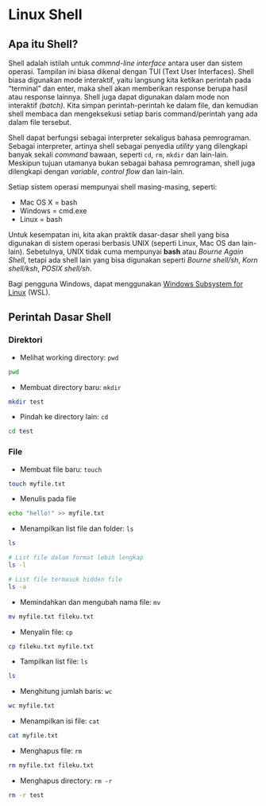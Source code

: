 # Linux Shell

## Apa itu Shell?

Shell adalah istilah untuk *commnd-line interface* antara user dan sistem operasi. Tampilan ini biasa dikenal dengan TUI (Text User Interfaces). Shell biasa digunakan mode interaktif, yaitu langsung kita ketikan perintah pada "terminal" dan enter, maka shell akan memberikan response berupa hasil atau response lainnya. Shell juga dapat digunakan dalam mode non interaktif *(batch)*. Kita simpan perintah-perintah ke dalam file, dan kemudian shell membaca dan mengeksekusi setiap baris command/perintah yang ada dalam file tersebut.

Shell dapat berfungsi sebagai interpreter sekaligus bahasa pemrograman. Sebagai interpreter, artinya shell sebagai penyedia *utility* yang dilengkapi banyak sekali *command* bawaan, seperti `cd`, `rm`, `mkdir` dan lain-lain. Meskipun tujuan utamanya bukan sebagai bahasa pemrograman, shell juga dilengkapi dengan *variable*, *control flow* dan lain-lain.

Setiap sistem operasi mempunyai shell masing-masing, seperti:

* Mac OS X = bash
* Windows = cmd.exe
* Linux = bash

Untuk kesempatan ini, kita akan praktik dasar-dasar shell yang bisa digunakan di sistem operasi berbasis UNIX (seperti Linux, Mac OS dan lain-lain). Sebetulnya, UNIX tidak cuma mempunyai **bash** atau *Bourne Again Shell*, tetapi ada shell lain yang bisa digunakan seperti *Bourne shell/sh*, *Korn shell/ksh*, *POSIX shell/sh*.

Bagi pengguna Windows, dapat menggunakan [Windows Subsystem for Linux](https://docs.microsoft.com/en-us/windows/wsl/install-win10) (WSL).


## Perintah Dasar Shell


### Direktori

* Melihat working directory: `pwd`

```bash
pwd
```

* Membuat directory baru: `mkdir`

```bash
mkdir test
```

* Pindah ke directory lain: `cd`

```bash
cd test
```

### File

* Membuat file baru: `touch`

```bash
touch myfile.txt
```

* Menulis pada file

```bash
echo "hello!" >> myfile.txt
```

* Menampilkan list file dan folder: `ls`

```bash
ls
```

```bash
# List file dalam format lebih lengkap
ls -l
```

```bash
# List file termasuk hidden file
ls -a
```

* Memindahkan dan mengubah nama file: `mv`

```bash
mv myfile.txt fileku.txt
```

* Menyalin file: `cp`

```bash
cp fileku.txt myfile.txt
```

* Tampilkan list file: `ls`

```bash
ls
```

* Menghitung jumlah baris: `wc`

```bash
wc myfile.txt
```

* Menampilkan isi file: `cat`

```bash
cat myfile.txt
```

* Menghapus file: `rm`

```bash
rm myfile.txt fileku.txt
```

* Menghapus directory: `rm -r`

```bash
rm -r test
```
